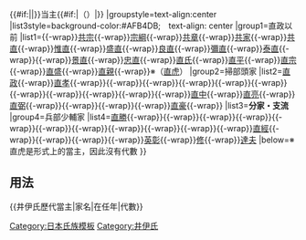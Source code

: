 {{Navbox
|name=井伊氏歷代當主
|title=[[File:Hikone Tachibana (No background and black color drawing).svg|20px|彦根橘紋]]{{tsl|ja|井伊氏||{{#if:{{{1|}}}|{{{1|}}}|井伊氏}}}}{{#if:{{{3|}}}|{{{3|}}}|}}当主{{#if:{{{2|}}}|（{{{2|}}}）|}}
|groupstyle=text-align:center
|list3style=background-color:#AFB4DB;　text-align: center
|group1=直政以前
|list1={{Nowrap begin}}{{tsl|ja|井伊共保||共保}}{{-wrap}}[[井伊共宗|共宗]]{{-wrap}}[[井伊宗綱|宗綱]]{{-wrap}}[[井伊共章|共章]]{{-wrap}}[[井伊共家|共家]]{{-wrap}}[[井伊共直|共直]]{{-wrap}}[[井伊惟直|惟直]]{{-wrap}}[[井伊盛直|盛直]]{{-wrap}}[[井伊良直|良直]]{{-wrap}}[[井伊彌直|彌直]]{{-wrap}}[[井伊泰直|泰直]]{{-wrap}}{{tsl|ja|井伊行直||行直}}{{-wrap}}[[井伊景直|景直]]{{-wrap}}[[井伊忠直|忠直]]{{-wrap}}[[井伊直氏|直氏]]{{-wrap}}[[井伊直平|直平]]{{-wrap}}[[井伊直宗|直宗]]{{-wrap}}[[井伊直盛|直盛]]{{-wrap}}[[井伊直親|直親]]{{-wrap}}※（[[井伊直虎|直虎]]）{{Nowrap end}}
|group2=掃部頭家
|list2={{Nowrap begin}}[[井伊直政|直政]]{{-wrap}}[[井伊直孝|直孝]]{{-wrap}}{{tsl|ja|井伊直澄||直澄}}{{-wrap}}{{tsl|ja|井伊直興||直興}}{{-wrap}}{{tsl|ja|井伊直通||直通}}{{-wrap}}{{tsl|ja|井伊直恒||直恒}}{{-wrap}}{{tsl|ja|井伊直興||直該}}{{-wrap}}{{tsl|ja|井伊直惟||直惟}}{{-wrap}}{{tsl|ja|井伊直定||直定}}{{-wrap}}{{tsl|ja|井伊直禔||直禔}}{{-wrap}}{{tsl|ja|井伊直定||直定}}{{-wrap}}{{tsl|ja|井伊直幸||直幸}}{{-wrap}}[[井伊直中|直中]]{{-wrap}}[[井伊直亮|直亮]]{{-wrap}}[[井伊直弼|直弼]]{{-wrap}}{{tsl|ja|井伊直憲||直憲}}{{-wrap}}{{tsl|ja|井伊直忠||直忠}}{{-wrap}}{{tsl|ja|井伊直愛||直愛}}{{-wrap}}[[井伊直豪|直豪]]{{-wrap}}{{tsl|ja|井伊岳夫||直岳}}{{Nowrap end}}
|list3='''分家・支流''' 
|group4=兵部少輔家
|list4={{Nowrap begin}}[[井伊直勝|直勝]]{{-wrap}}{{tsl|ja|井伊直好||直好}}{{-wrap}}{{tsl|ja|井伊直武||直武}}{{-wrap}}{{tsl|ja|井伊直朝||直朝}}{{-wrap}}{{tsl|ja|井伊直矩||直矩}}{{-wrap}}{{tsl|ja|井伊直陽||直陽}}{{-wrap}}{{tsl|ja|井伊直員||直員}}{{-wrap}}{{tsl|ja|井伊直存||直存}}{{-wrap}}{{tsl|ja|井伊直郡||直郡}}{{-wrap}}{{tsl|ja|井伊直朗||直朗}}{{-wrap}}{{tsl|ja|井伊直暉||直暉}}{{-wrap}}[[井伊直經|直經]]{{-wrap}}{{tsl|ja|井伊直充||直充}}{{-wrap}}{{tsl|ja|井伊直安||直安}}{{-wrap}}{{tsl|ja|井伊直方||直方}}{{-wrap}}[[井伊英彰|英彰]]{{-wrap}}[[井伊修|修]]{{-wrap}}[[井伊達夫|達夫]]{{Nowrap end}}
|below=※直虎是形式上的當主，因此沒有代數
}}<noinclude>
==用法==
<nowiki>{{井伊氏歷代當主|家名|在任年|代數}}</nowiki>
[[Category:日本氏族模板]]
[[Category:井伊氏]]</noinclude>